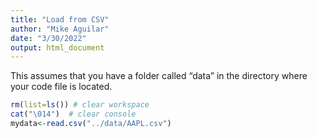 ```yaml
---
title: "Load from CSV"
author: "Mike Aguilar"
date: "3/30/2022"
output: html_document
---
```


<!-- ### Loading from CSV -->
This assumes that you have a folder called "data" in the directory where your code file is located. 
```r
rm(list=ls()) # clear workspace
cat("\014")  # clear console
mydata<-read.csv("../data/AAPL.csv")
```